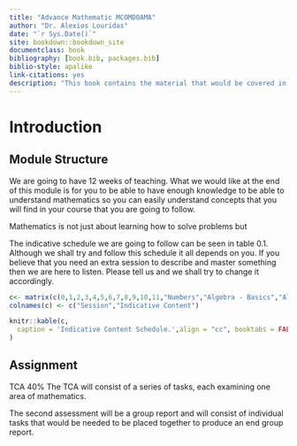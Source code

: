 ```yaml
--- 
title: "Advance Mathematic MCOMD0AMA"
author: "Dr. Alexios Louridas"
date: "`r Sys.Date()`"
site: bookdown::bookdown_site
documentclass: book
bibliography: [book.bib, packages.bib]
biblio-style: apalike
link-citations: yes
description: "This book contains the material that would be covered in the module. It would start from Basic GCSE maths to some more advance topics for Computing."
---
```


# Introduction {-}

## Module Structure {-}

We are going to have 12 weeks of teaching. What we would like at the end of this module is for you to be able to have enough knowledge to be able to understand mathematics so you can easily understand concepts that you will find in your course that you are going to follow.

Mathematics is not just about learning how to solve problems but 

The indicative schedule we are going to follow can be seen in table 0.1. Although we shall try and follow this schedule it all depends on you. If you believe that you need an extra session to describe and master something then we are here to listen. Please tell us and we shall try to change it accordingly.

```r
c<- matrix(c(0,1,2,3,4,5,6,7,8,9,10,11,"Numbers","Algebra - Basics","Algebra - Quadratics and Simultaneous Equations","Geometry and thinking","Graphs and Coordinate Geometry","Probability and Statistics","Polynomials","Logarithms and Exponential","Introduction to Discrete Mathematics","Systems","Summary and Revision, TCA", "Assignment"),ncol=2)
colnames(c) <- c("Session","Indicative Content")

knitr::kable(c,
  caption = 'Indicative Content Schedule.',align = "cc", booktabs = FALSE
)
```

## Assignment {-}

TCA 40% 
The TCA will consist of a series of tasks, each examining one area of mathematics.

The second assessment will be a group report and will consist of individual tasks that would be needed to be placed together to produce an end group report. 
